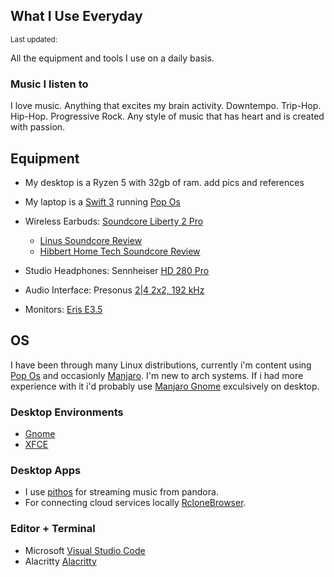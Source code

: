 ## What I Use Everyday

<Small>
  Last updated: <DateUpdated date={`2020-02-05`} small={`true`} />
</Small>

All the equipment and tools I use on a daily basis.

### Music I listen to

I love music. Anything that excites my brain activity. Downtempo.
Trip-Hop. Hip-Hop. Progressive Rock. Any style of music that has heart
and is created with passion.

<Spotify spotifyLink="playlist/37i9dQZF1E39IQz090bWvO" width="100%" />

## Equipment

- My desktop is a Ryzen 5 with 32gb of ram. add pics and references
- My laptop is a [Swift 3] running [Pop Os]

- Wireless Earbuds: [Soundcore Liberty 2 Pro]

  - [Linus Soundcore Review]
  - [Hibbert Home Tech Soundcore Review]

- Studio Headphones: Sennheiser [HD 280 Pro]
- Audio Interface: Presonus [2|4 2x2, 192 kHz]
- Monitors: [Eris E3.5]

## OS

I have been through many Linux distributions, currently i'm content
using [Pop Os] and occasionly [Manjaro]. I'm new to arch systems. If i
had more experience with it i'd probably use [Manjaro Gnome]
exculsively on desktop.

### Desktop Environments

- [Gnome]
- [XFCE]

### Desktop Apps

- I use [pithos] for streaming music from pandora.
- For connecting cloud services locally [RcloneBrowser].

### Editor + Terminal

- Microsoft [Visual Studio Code]
- Alacritty [Alacritty]

<!-- Links -->

[swift 3]: https://www.acer.com/ac/en/US/content/series/swift3amd
[hd 280 pro]: https://en-us.sennheiser.com/hd-280-pro
[2|4 2x2, 192 khz]:
  https://www.presonus.com/press/press-releases/PreSonus-Delivers-Studio-24-USB-C-Portable-Interface
[eris e3.5]: https://www.presonus.com/products/Eris-E35
[soundcore liberty 2 pro]:
  https://us.soundcore.com/products/a3909?utm_content=ltt&utm_medium=video&utm_source=influencer
[hibbert home tech soundcore review]:
  https://www.youtube.com/watch?v=hxjqMgDfu5M
[linus soundcore review]: https://www.youtube.com/watch?v=hYfDn1xQUuc
[pop os]: https://pop.system76.com/
[manjaro]: https://manjaro.org/download/
[manjaro gnome]: https://youtu.be/N1xem3UdgB8
[gnome]: https://www.gnome.org/gnome-3/
[xfce]: https://www.xfce.org/
[pithos]: https://pithos.github.io/
[rclonebrowser]: http://martins.ninja/RcloneBrowser/
[visual studio code]: https://code.visualstudio.com/
[alacritty]: https://github.com/alacritty/alacritty
[ryzen 5 mini itx build]: https://uk.pcpartpicker.com/list/pHkrCL
